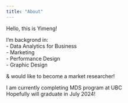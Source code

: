 ```yaml
---
title: "About"
---
```


Hello, this is Yimeng!<br>

I'm backgrond in:<br>
- Data Analytics for Business<br>
- Marketing<br>
- Performance Design<br>
- Graphic Design<br>

& would like to become a market researcher!

I am currently completing MDS program at UBC<br> Hopefully will graduate in July 2024!